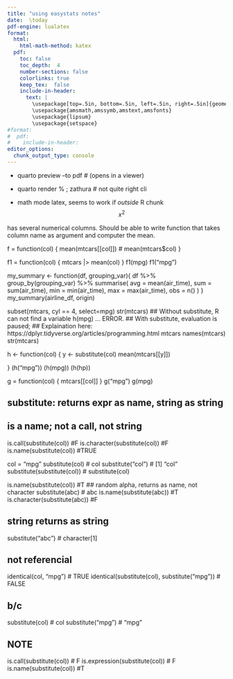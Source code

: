 ```yaml
---
title: "using easystats notes"
date:  \today 
pdf-engine: lualatex
format:
  html: 
    html-math-method: katex
  pdf: 
    toc: false
    toc_depth:  4   
    number-sections: false
    colorlinks: true
    keep_tex:  false
    include-in-header: 
      text: |
        \usepackage[top=.5in, bottom=.5in, left=.5in, right=.5in]{geometry}
        \usepackage{amsmath,amssymb,amstext,amsfonts}
        \usepackage{lipsum}
        \usepackage{setspace}
#format:
#  pdf: 
#    include-in-header: 
editor_options: 
  chunk_output_type: console
---
```


\section{To run:}

- quarto preview <file> --to pdf    # (opens in a viewer)
- quarto render %	; zathura         # not quite right cli

- math mode latex,  seems to work if *outside* R chunk
$$
x^2
$$

\section{mtcars has problem}
\code{mtcars} has several numerical columns.
Should be able to write function that takes column name as argument and
computer the mean.

f = function(col) {
    mean(mtcars[[col]])
#    mean(mtcars$col)
}

f1 = function(col) {
    mtcars |> mean(col)
}
f1(mpg)
f1("mpg")

my_summary <- function(df, grouping_var){
 df %>%
  group_by(grouping_var) %>% 
  summarise(
   avg = mean(air_time),
   sum = sum(air_time),
   min = min(air_time),
   max = max(air_time),
   obs = n()
  )
}
my_summary(airline_df, origin)

subset(mtcars, cyl == 4, select=mpg) 
str(mtcars)
##  Without substitute, R can not find a variable h(mpg) ... ERROR.
##  With substitute, evaluation is paused; 
##  Explaination here:   https://dplyr.tidyverse.org/articles/programming.html
mtcars
names(mtcars)
str(mtcars)

h  <- function(col) {
    y  <- substitute(col)
    mean(mtcars[[y]])
    
}
(h("mpg"))
(h(mpg))
(h(hp))


\section{select a column}
g = function(col) {
    mtcars[[col]]
}
g("mpg")
g(mpg)


\section{explain}

##  substitute: returns expr as name, string as string
##  is a name; not a call, not string
is.call(substitute(col))  #F
is.character(substitute(col)) #F
is.name(substitute(col))   #TRUE

col = "mpg"
substitute(col)  # col
substitute("col") # [1] "col"
substitute(substitute(col)) # substitute(col)


is.name(substitute(col)) #T
## random alpha, returns as name, not character
substitute(abc) # abc
is.name(substitute(abc)) #T
is.character(substitute(abc)) #F

## string returns as string 
substitute("abc")   # character[1]

##  not referencial
identical(col, "mpg") # TRUE
identical(substitute(col), substitute("mpg"))  # FALSE

## b/c
substitute(col)   # col
substitute("mpg") # "mpg"

##  NOTE
is.call(substitute(col))  # F
is.expression(substitute(col))   # F
is.name(substitute(col))   #T
